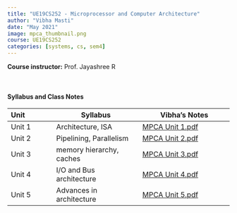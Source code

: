 ```yaml
---
title: "UE19CS252 - Microprocessor and Computer Architecture"
author: "Vibha Masti"
date: "May 2021"
image: mpca_thumbnail.png
course: UE19CS252
categories: [systems, cs, sem4]
---
```


**Course instructor:** Prof. Jayashree R

<br>


#### Syllabus and Class Notes

| Unit              | Syllabus                         |       Vibha's Notes                |
| :---------------- | -------------------------------- | ---------------------------------- |
| Unit 1            |  Architecture, ISA  | [MPCA Unit 1.pdf](MPCA%20Unit%201.pdf) |
| Unit 2            | Pipelining, Parallelism | [MPCA Unit 2.pdf](MPCA%20Unit%202.pdf) |
| Unit 3            | memory hierarchy, caches  | [MPCA Unit 3.pdf](MPCA%20Unit%203.pdf) |
| Unit 4            | I/O and Bus architecture | [MPCA Unit 4.pdf](MPCA%20Unit%204.pdf) |
| Unit 5            | Advances in architecture | [MPCA Unit 5.pdf](MPCA%20Unit%205.pdf) |


<br>


<!-- #### Textbooks: 

-  **T1**: "Learning PHP, MySQL & JavaScript", Robin Nixon. May 2018, 5th edition, O'Reilly Media, Inc.
-  **T2**: "Pro MERN Stack: Full Stack Web App Development with Mongo, Express, React, and Node", by Vasan Subramanian. March 2017, Apress

<br>

#### Reference Books:

- **R1**: "Beginning Node.js, Express & MongoDB Development", Greg Lim, July 2019
- **R2**: "Learning React, Functional Web Development with React and Redux", Alex Banks and Eve Porcello, May 2017, O'Reilly Media, Inc.

<br> -->
